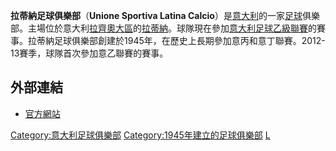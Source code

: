 {{noteTA
|G1=Football
|G2=意甲
|1=zh-hans:拉蒂纳;zh-hant:勒天拿;
}}

{{Infobox football club
| clubname = 勒天拿<br />Latina
| image    = 
| fullname = Unione Sportiva Latina Calcio
| nickname = 
| founded  = 1945年<br />1996年 ''(A.S. Latina)''<br /> 2007年 ''(U.S. Virtus Latina)''<br />2009年 ''(U.S. Latina)''
| city     = [[意大利|意大利]]，[[拉蒂納|拉蒂納]]
| ground   = [[Stadio_Domenico_Francioni|Stadio Domenico Francioni]]
| capacity = 8,999
| chairman = Paola Cavicchi
| manager  = Agenore Maurizi
| league   = [[意大利足球丁级联赛|意大利足球丁级联赛]]/G區
| season   = 2019–20
| position = 意丁，第 6 位
| website  = http://www.uslatinacalcio.it
|pattern_b1=_latina1617h
|body1=0000CD
|pattern_la1=_latina1617h
|leftarm1=0000CD
|pattern_ra1=_latina1617h
|rightarm1=0000CD
|pattern_sh1=_latina1617h
|shorts1=000000
|socks1=000000
|pattern_b2=_latina1617a
|body2=FFFFFF
|pattern_la2=_latina1617a
|leftarm2=ffffff
|pattern_ra2=_latina1617a
|rightarm2=ffffff
|pattern_sh2=_latina1617a
|shorts2=ffffff
|socks2=ffffff
|body3=f8370e
|pattern_b3=_latina1617t
|pattern_la3=_latina1617t
|pattern_ra3=_latina1617t
|pattern_sh3=_latina1617t
|leftarm3=FF6500
|rightarm3=FF6500
|shorts3=FF6500
|socks3=FF6500
}}
'''拉蒂納足球俱樂部'''（'''Unione Sportiva Latina Calcio'''）是[[意大利|意大利]]的一家[[足球|足球]]俱樂部。主場位於意大利[[拉齊奧大區|拉齊奧大區]]的[[拉蒂納|拉蒂納]]。球隊現在參加[[意大利足球乙級聯賽|意大利足球乙級聯賽]]的賽事。拉蒂納足球俱樂部創建於1945年，在歷史上長期參加意丙和意丁聯賽。2012-13賽季，球隊首次參加意乙聯賽的賽事。

== 外部連結 ==
*[https://web.archive.org/web/20111006142735/http://www.uslatinacalcio.it/ 官方網站] {{it icon}}

[[Category:意大利足球俱樂部|Category:意大利足球俱樂部]]
[[Category:1945年建立的足球俱樂部|Category:1945年建立的足球俱樂部]]
[[Category:拉素大區足球會|L]]